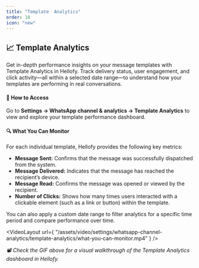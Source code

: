 ```yaml
---
title: "Template  Analytics"
order: 10
icon: "new"
---
```


## 📈 Template Analytics

Get in-depth performance insights on your message templates with Template Analytics in Hellofy. Track delivery status, user engagement, and click activity—all within a selected date range—to understand how your templates are performing in real conversations.

#### 🧭 How to Access

Go to **Settings → WhatsApp channel & analytics → Template Analytics** to view and explore your template performance dashboard.

#### 🔍 What You Can Monitor

For each individual template, Hellofy provides the following key metrics:

- **Message Sent:**
  Confirms that the message was successfully dispatched from the system.
- **Message Delivered:**
  Indicates that the message has reached the recipient’s device.
- **Message Read:**
  Confirms the message was opened or viewed by the recipient.
- **Number of Clicks:**
  Shows how many times users interacted with a clickable element (such as a link or button) within the template.

You can also apply a custom date range to filter analytics for a specific time period and compare performance over time.

<VideoLayout
  url={
    "/assets/video/settings/whatsapp-channel-analytics/template-analytics/what-you-can-monitor.mp4"
  }
/>

_📽️ Check the GIF above for a visual walkthrough of the Template Analytics dashboard in Hellofy._
